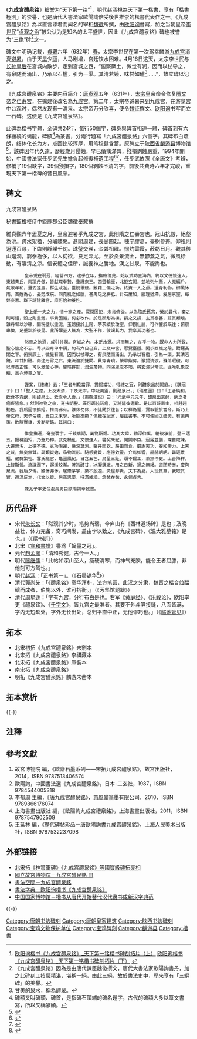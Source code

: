 {{文物保护单位
| 级别 = 省级
| 省区市 = 陕西省
| 图片 = [[File:九成宫醴泉铭石碑.jpg|280px]]
| 名称 = 九成宫醴泉铭碑
| 编号 = 
| 分类 = 石刻
| 时代 = [[唐朝|唐]]
| 所在 = [[陝西省|陝西省]][[麟游县|麟游县]]
| 登录 = 1956年
}}
《'''九成宫醴泉铭'''》被誉为“天下第一铭”<ref>[http://www.aihuahua.net/shufa/kaishu/8918.html 欧阳询楷书《九成宫醴泉铭》_天下第一铭楷书碑刻拓片（上）] {{Wayback|url=http://www.aihuahua.net/shufa/kaishu/8918.html |date=20180121074929 }}[http://www.aihuahua.net/shufa/kaishu/8919.html 欧阳询楷书《九成宫醴泉铭》_天下第一铭楷书碑刻拓片（下）] {{Wayback|url=http://www.aihuahua.net/shufa/kaishu/8919.html |date=20180121092539 }}</ref>，明代[[赵涵|赵涵]]視為天下第一楷書，享有「楷書極則」的崇譽，也是唐代大書法家歐陽詢倍受後世推崇的楷書代表作之一。《九成宫醴泉铭》為以直言谏君而闻名的宰相[[魏徵|魏徵]]所撰，由[[欧阳询|欧阳询]]書寫，加之当朝皇帝[[唐太宗|李世民]]“[[贞观之治|贞观之治]]”被公认为是知名的太平盛世，因此《九成宫醴泉铭》碑也被誉为“三绝”碑<ref>《九成宫醴泉铭》因為是由唐代諫臣魏徵撰文，唐代大書法家歐陽詢書丹，加之此碑刻工技藝精湛，堪稱一絕，由此三絕，故於書法史中，歷來享有「三絕碑」的美譽。</ref>之一。

碑文中明确记载，[[貞觀_(唐朝)|貞觀]]六年（632年）[[春|春]]，太宗李世民在第一次驾幸麟游[[九成宫|九成宫]]消夏[[避暑|避暑]]，由于天[[旱|旱]]少[[雨|雨]]，人马剧增，宫廷饮水困难。4月16日这天，太宗李世民与[[长孙皇后|长孙皇后]]在宫城内散步，走到宫城之西，“俯察厥土，微觉有润，因而以杖导之，有泉随而涌出，乃承以石槛，引为一渠。其清若镜，味甘如醴<ref>甘美的泉水，稱為醴泉。</ref>……”，故立碑以记之。

《九成宫醴泉铭》主要内容简介：[[唐|唐]][[貞觀_(唐朝)|贞观]]五年（631年），[[唐太宗|太宗]]皇帝命令修复[[隋文帝|隋文帝]]之[[仁寿宫|仁寿宫]]，在擴建後改名為[[九成宫|九成宫]]。第二年，太宗帝避暑来到九成宫，在游览宫中台观时，偶然发现有一清泉。太宗帝万分欣喜，便令[[魏征|魏征]]撰文、[[欧阳询|欧阳询]]书写而立一石碑。这便是《九成宫醴泉铭》。

此碑為楷书字體，全碑共24行，每行50個字，碑身與碑首相連一體，碑首刻有六條纏繞的螭龍，碑額<ref>碑額又叫碑頭、碑首，是指碑石頂端的碑名題字，古代的碑額大多以篆文書寫，所以又稱篆額。</ref>為篆書，分兩行題寫「九成宮醴泉銘」六個字。其碑布白疏朗，结体化长为方，点画比较淳厚，用笔稳健含蓄。原碑立于[[陕西省|陕西省]][[麟游县|麟游县]]博物馆<ref>{{Cite web |url=http://www.schoolside.net/site/content?id=13442 |title=陝西文化網－麟游县博物馆 |accessdate=2017-07-25 |archive-date=2017-10-07 |archive-url=https://web.archive.org/web/20171007115805/http://www.schoolside.net/site/content?id=13442 |dead-url=no }}</ref>。該碑因年代久遠，歷經歲月侵蝕，早已瘡痍滿碑，殘損剝蝕嚴重，1994年開始，中國書法家任步武先生擔負起修復補遺工程<ref>{{Cite web|url=http://big5.china.com.cn/chinese/CU-c/751818.htm|title=六座唐朝名碑缺字補遺完成|accessdate=2017-07-25|work=big5.china.com.cn|archive-date=2017-10-07|archive-url=https://web.archive.org/web/20171007070248/http://big5.china.com.cn/chinese/CU-c/751818.htm|dead-url=no}}</ref><ref>{{Cite news|url=http://www.epochtimes.com/b5/5/1/16/n782172.htm|title=遺唐代九成宮醴泉銘碑 任步武六年修補 - 大紀元|date=2005-01-16|newspaper=大紀元 www.epochtimes.com|accessdate=2017-07-25|language=zh-TW|archive-date=2017-10-07|archive-url=https://web.archive.org/web/20171007115851/http://www.epochtimes.com/b5/5/1/16/n782172.htm|dead-url=no}}</ref>，任步武依照《全唐文》考辨，修補了19個缺字，39個殘損字，180個剝蝕不清的字，前後共費時六年才完峻，重現天下第一楷碑的昔日風采。

== 碑文 ==

九成宮醴泉銘

秘書監檢校侍中鉅鹿郡公臣魏徵奉敕撰

維貞觀六年孟夏之月，皇帝避暑乎九成之宮，此則隋之仁壽宮也。冠山抗殿，絕壑為池。跨水架楹，分巗竦闕。髙閣周建，長廊四起。棟宇膠葛，臺榭參差。仰視則迢遰百尋，下臨則崢嶸千仞。珠璧交暎，金碧相暉。照灼雲霞，蔽虧日月。觀其移山廽澗，窮泰極侈，以人從欲，良足深尤。至於炎景流金，無鬱蒸之氣，微風徐動，有淒清之涼。信安體之佳所，誠養神之勝地。漢之甘泉，不能尚也。

        皇帝爰在弱冠，經營四方，逮乎立年，撫臨億兆。始以武功壹海內，終以文德懷遠人。東越青丘，南踰丹儌，皆獻琛奉贄，重譯來王。西暨輪臺，北拒玄闕，並地列州縣，人充編戶。氣淑年和，邇安遠肅。群生咸遂，靈貺畢臻。雖藉二儀之功，終資一人之慮。遺身利物，櫛風沐雨，百姓為心，憂勞成疾。同堯肌之如臘，甚禹足之胼胝。針石屢加，腠理猶滯。爰居亰室，每弊炎暑。群下請建離宮，庶可怡神養性。

        聖上愛一夫之力，惜十家之產。深閇固拒，未肯俯從。以為隨氏舊宮，營於曩代，棄之則可惜，毀之則重勞。事貴因循，何必改作。於是斲彫為檏，損之又損，去其泰甚，葺其頺壞。雜丹墀以沙礫，間粉壁以塗泥。玉砌接於土階，茅茨續於瓊室。仰觀壯麗，可作鑒於既往；俯察卑儉，足垂訓於後昆。此所謂至人無為，大聖不作，彼竭其力，我享其功者也。

        然昔之池沼，咸引谷澗。宮城之內，本乏水源。求而無之，在乎一物。既非人力所致，聖心懷之不忘。粵以四月甲申朔，旬有六日己亥，上及中宮，厯覽臺觀。閑步西城之陰，躊躇髙閣之下。俯察厥土，微覺有潤。因而以杖導之，有泉隨而涌出。乃承以石檻，引為一渠。其清若鏡，味甘如醴。南注丹霄之右，東流渡於雙闕。貫穿青瑣，縈帶紫房。激揚清波，滌蕩瑕穢，可以導養正性，可以澂瑩心神。鑒暎群形，潤生萬物。同湛恩之不竭，將玄澤以常流。匪唯乹象之精，盖亦坤靈之寳。

        謹案，《禮緯》云：「王者刑殺當罪，賞錫當功，得禮之冝，則醴泉出於闕庭。」《鶡冠子》曰：「聖人之德，上及太清，下及太寧，中及萬靈，則醴泉出。」《瑞應圖》曰：「王者純和，飲食不貢獻，則醴泉出，飲之令人壽。」《東觀漢記》曰：「光武中元元年，醴泉出京師，飲之者痼疾皆愈。」然則神物之來，寔扶眀聖。既可蠲兹沉痼，又將延彼遐齡。是以百辟卿士，相趍趨動色。我后固懷撝挹，推而弗有。雖休勿休，不徒聞於往昔；以祥為懼，實取驗於當今。斯乃上帝玄苻，天子令德，豈臣之末學，所能丕顯？但軄在記言，屬兹書事。不可使國之盛羙，有遺典策。敢陳實錄，爰勒斯銘。其詞曰：

        惟皇撫運，奄壹寰宇。千載膺期，萬物斯覩。功髙大舜，勤深伯禹。絕後承前，登三邁五。握機蹈矩，乃聖乃神。武克禍亂，文懷遠人。書契未紀，開闢不臣。冠冕並襲，琛贄咸陳。大道無名，上德不德。玄功潛運，幾深莫測。鑿井而飲，耕田而食。靡謝天功，安知帝力。上天之載，無臭無聲。萬類資始，品物流形。随感變質，應德效靈。介焉如響，赫赫眀眀。雜遝景福，葳蕤繁祉。雲氏龍官，龜圖鳳紀。日含五色，烏呈三趾。頌不輟工，茟無停史。上善降祥，上智斯悅。流謙潤下，潺湲皎潔。蓱旨醴甘，冰凝鏡澈。用之日新，挹之無竭。道随時泰，慶與泉流。我后夕惕。雖休弗休。居崇茅宇，樂不般遊。黃屋非貴，天下為憂。人玩其華，我取其實。還淳反本，代文以質。居髙思墜，持滿戒溢。念兹在兹，永保貞吉。

        兼太子率更令渤海男臣歐陽詢奉敕書。

== 历代品评 ==
*宋代[[朱长文|朱长文]]：「然观其少时，笔势尚弱，今庐山有《西林道场碑》是也；及晚益壮，体力完备，奇巧间发，盖由学以致之，《九成宫碑》、《温大雅墓铭》是也。」（《续书断》）
*北宋《[[宣和書譜|宣和書譜]]》譽爲「翰墨之冠」。
*元代[[趙孟頫|趙孟頫]]：「清和秀健，古今一人。」
*明代[[陈继儒|陈继儒]]：「此帖如深山至人，瘦硬清寒，而神气充腴，能令王者屈膝，非他刻可方驾也。」
*明代[[赵涵|赵涵]]：「正书第一」。（《石墨镌华<ref>{{cite wikisource|title=石墨鐫華|author=赵涵|date=|wslanguage=zh|wslink=石墨鐫華 (四庫全書本)}}</ref>》）
*清代[[郭尚先|郭尚先]]：「《醴泉铭》高华浑朴，法方笔圆，此汉之分隶，魏晋之楷合竝醖釀而成者，伯施以外，谁可抗衡。」（《芳坚馆题跋》）
*清代[[周星莲|周星莲]]：「字有九宫，分行布白是也。右军《[[黄庭经|黄庭经]]》、《[[乐毅论|乐毅论]]》，欧阳率更《醴泉铭》、《[[千字文|千字文]]》，皆九宫之最准者。其要不外斗笋接缝，八面皆满，字内无短缺处，字外无长出处，总归平直中正，无他谬巧也。」（《[[临池管见|临池管见]]》）

== 拓本 ==
*北宋初拓《九成宮醴泉銘》未剜本
*北宋拓《九成宮醴泉銘》李祺藏本
*北宋拓《九成宮醴泉銘》庫裝本
*南宋拓《九成宮醴泉銘》
*明拓《九成宮醴泉銘》麟游未凿本

== 拓本赏析 ==
{{multiple image
 | align    = left
 | footer   = 九成宫拓本(瘦本)
 | width    = 159
 | image1   =
 | alt1     = 九成宫拓本册页1
 | image2   =
 | alt2     = 九成宫拓本册页2
 | image3   =
 | alt3     = 九成宫拓本册页3
 | image4   = 九成宫拓本册页4.jpg
 | alt4     = 九成宫拓本册页4
 | image5   =
 | alt5     = 九成宫拓本册页5
}}
{{-}}
== 注釋 ==
{{reflist|2}}

== 參考文獻 ==
#故宮博物院 編，《歐齋石墨系列——宋拓九成宮醴泉銘》，故宮出版社，2014，ISBN 9787513406574
#歐陽詢，中國書法選《九成宮醴泉銘》，日本-二玄社，1987，ISBN 9784544005318
#李郁周 主編，《唐九成宮醴泉銘》，蕙風堂筆墨有限公司，2010，ISBN 9789866176074
#上海書畫出版社 編，《歐陽詢九成宮禮泉銘》，上海書畫出版社，2011，ISBN 9787547902509
#王延林 編，《歷代碑帖珍品－唐歐陽詢書九成宮醴泉銘》，上海人民美术出版社，ISBN 9787532237098

== 外部链接 ==
{{Wikisource|九成宮醴泉碑銘}}
* [http://big5.huaxia.com/zhwh/wwtd/2015/12/4653878.html 北宋拓《神策軍碑》《九成宮醴泉銘》等國寶級碑拓亮相]{{Wayback|url=http://big5.huaxia.com/zhwh/wwtd/2015/12/4653878.html |date=20170818114038 }}
* [http://painting.npm.gov.tw/Painting_Page.aspx?dep=P&PaintingId=1999 國立故宮博物院－九成宮醴泉銘 冊]{{Wayback|url=http://painting.npm.gov.tw/Painting_Page.aspx?dep=P&PaintingId=1999 |date=20190221122216 }}
* [http://www.9610.com/oyx/07.htm 書法空間－九成宮醴泉銘]{{Wayback|url=http://www.9610.com/oyx/07.htm |date=20170618141908 }}
* [http://www.shufazidian.com/ziliao/4361.html 書法字典－欧阳询楷书《九成宫醴泉铭》]{{Wayback|url=http://www.shufazidian.com/ziliao/4361.html |date=20190511031404 }}
* [http://www.chnmuseum.cn/tabid/138/InfoID/108024/frtid/62/Default.aspx 中国国家博物馆－楷书从唐代开始替代汉代隶书成新汉字典范]{{Dead link|date=2018年6月 |bot=InternetArchiveBot |fix-attempted=no }}

{{-}}
{{DEFAULTSORT:J}}
[[Category:唐朝书法碑刻|Category:唐朝书法碑刻]]
[[Category:唐朝皇家建筑|Category:唐朝皇家建筑]]
[[Category:陕西书法碑刻|Category:陕西书法碑刻]]
[[Category:宝鸡文物保护单位|Category:宝鸡文物保护单位]]
[[Category:宝鸡碑刻|Category:宝鸡碑刻]]
[[Category:麟游县|Category:麟游县]]
[[Category:楷書|Category:楷書]]